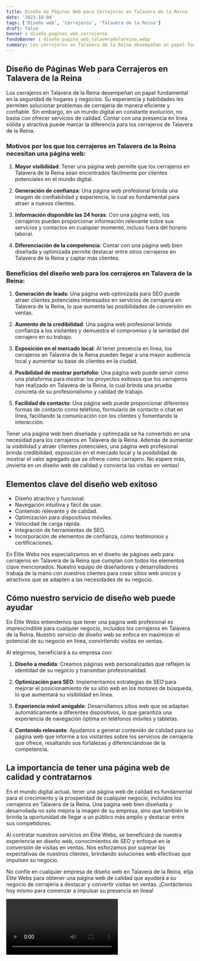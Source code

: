 ```yaml
---
title: Diseño de Páginas Web para Cerrajeros en Talavera de la Reina
date: '2023-10-04'
tags: ['Diseño web', 'Cerrajeros', 'Talavera de la Reina']
draft: false
banner : diseño_paginas_web_cerrajeros
fondoBanner : diseño_pagina_web_talaveradelareina.webp
summary: Los cerrajeros en Talavera de la Reina desempeñan un papel fundamental en la seguridad de hogares y negocios. Su experiencia y habilidades les permiten solucionar problemas de cerrajería de manera eficiente y confiable. Sin embargo, en un mundo digital en constante evolución, no basta con ofrecer servicios de calidad. Contar con una presencia en línea sólida y atractiva puede marcar la diferencia para los cerrajeros de Talavera de la Reina.
---
```


## Diseño de Páginas Web para Cerrajeros en Talavera de la Reina

Los cerrajeros en Talavera de la Reina desempeñan un papel fundamental en la seguridad de hogares y negocios. Su experiencia y habilidades les permiten solucionar problemas de cerrajería de manera eficiente y confiable. Sin embargo, en un mundo digital en constante evolución, no basta con ofrecer servicios de calidad. Contar con una presencia en línea sólida y atractiva puede marcar la diferencia para los cerrajeros de Talavera de la Reina.

### Motivos por los que los cerrajeros en Talavera de la Reina necesitan una página web:

1. **Mayor visibilidad**: Tener una página web permite que los cerrajeros en Talavera de la Reina sean encontrados fácilmente por clientes potenciales en el mundo digital.

2. **Generación de confianza**: Una página web profesional brinda una imagen de confiabilidad y experiencia, lo cual es fundamental para atraer a nuevos clientes.

3. **Información disponible las 24 horas**: Con una página web, los cerrajeros pueden proporcionar información relevante sobre sus servicios y contactos en cualquier momento, incluso fuera del horario laboral.

4. **Diferenciación de la competencia**: Contar con una página web bien diseñada y optimizada permite destacar entre otros cerrajeros en Talavera de la Reina y captar más clientes.

### Beneficios del diseño web para los cerrajeros en Talavera de la Reina:

1. **Generación de leads**: Una página web optimizada para SEO puede atraer clientes potenciales interesados en servicios de cerrajería en Talavera de la Reina, lo que aumenta las posibilidades de conversión en ventas.

2. **Aumento de la credibilidad**: Una página web profesional brinda confianza a los visitantes y demuestra el compromiso y la seriedad del cerrajero en su trabajo.

3. **Exposición en el mercado local**: Al tener presencia en línea, los cerrajeros en Talavera de la Reina pueden llegar a una mayor audiencia local y aumentar su base de clientes en la ciudad.

4. **Posibilidad de mostrar portafolio**: Una página web puede servir como una plataforma para mostrar los proyectos exitosos que los cerrajeros han realizado en Talavera de la Reina, lo cual brinda una prueba concreta de su profesionalismo y calidad de trabajo.

5. **Facilidad de contacto**: Una página web puede proporcionar diferentes formas de contacto como teléfono, formulario de contacto o chat en línea, facilitando la comunicación con los clientes y fomentando la interacción.

Tener una página web bien diseñada y optimizada se ha convertido en una necesidad para los cerrajeros en Talavera de la Reina. Además de aumentar la visibilidad y atraer clientes potenciales, una página web profesional brinda credibilidad, exposición en el mercado local y la posibilidad de mostrar el valor agregado que se ofrece como cerrajero. No espere más, ¡invierta en un diseño web de calidad y convierta las visitas en ventas!

<GifSeo />

<Cta />

## Elementos clave del diseño web exitoso

- Diseño atractivo y funcional.
- Navegación intuitiva y fácil de usar.
- Contenido relevante y de calidad.
- Optimización para dispositivos móviles.
- Velocidad de carga rápida.
- Integración de herramientas de SEO.
- Incorporación de elementos de confianza, como testimonios y certificaciones.

En Élite Webs nos especializamos en el diseño de páginas web para cerrajeros en Talavera de la Reina que cumplan con todos los elementos clave mencionados. Nuestro equipo de diseñadores y desarrolladores trabaja de la mano con nuestros clientes para crear sitios web únicos y atractivos que se adapten a las necesidades de su negocio.

## Cómo nuestro servicio de diseño web puede ayudar

En Élite Webs entendemos que tener una página web profesional es imprescindible para cualquier negocio, incluidos los cerrajeros en Talavera de la Reina. Nuestro servicio de diseño web se enfoca en maximizar el potencial de su negocio en línea, convirtiendo visitas en ventas.

Al elegirnos, beneficiará a su empresa con:

1. **Diseño a medida**: Creamos páginas web personalizadas que reflejen la identidad de su negocio y transmitan profesionalidad.

2. **Optimización para SEO**: Implementamos estrategias de SEO para mejorar el posicionamiento de su sitio web en los motores de búsqueda, lo que aumentará su visibilidad en línea.

3. **Experiencia móvil amigable**: Desarrollamos sitios web que se adaptan automáticamente a diferentes dispositivos, lo que garantiza una experiencia de navegación óptima en teléfonos móviles y tabletas.

4. **Contenido relevante**: Ayudamos a generar contenido de calidad para su página web que informe a los visitantes sobre los servicios de cerrajería que ofrece, resaltando sus fortalezas y diferenciándose de la competencia.

## La importancia de tener una página web de calidad y contratarnos

En el mundo digital actual, tener una página web de calidad es fundamental para el crecimiento y la prosperidad de cualquier negocio, incluidos los cerrajeros en Talavera de la Reina. Una página web bien diseñada y desarrollada no solo mejora la imagen de su empresa, sino que también le brinda la oportunidad de llegar a un público más amplio y destacar entre sus competidores.

Al contratar nuestros servicios en Élite Webs, se beneficiará de nuestra experiencia en diseño web, conocimientos de SEO y enfoque en la conversión de visitas en ventas. Nos esforzamos por superar las expectativas de nuestros clientes, brindando soluciones web efectivas que impulsen su negocio.

No confíe en cualquier empresa de diseño web en Talavera de la Reina, elija Élite Webs para obtener una página web de calidad que ayudará a su negocio de cerrajería a destacar y convertir visitas en ventas. ¡Contáctenos hoy mismo para comenzar a impulsar su presencia en línea!

<Video />

<CtaBot job='Cerrajeros' city='Talavera de la Reina'/>

<Gmaps query='Talavera de la Reina+españa+maps' />